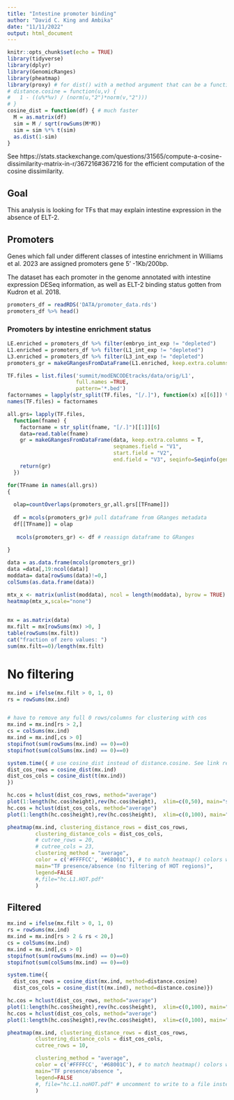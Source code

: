 ```yaml
---
title: "Intestine promoter binding"
author: "David C. King and Ambika"
date: "11/11/2022"
output: html_document
---
```


```r
knitr::opts_chunk$set(echo = TRUE)
library(tidyverse)
library(dplyr)
library(GenomicRanges)
library(pheatmap)
library(proxy) # for dist() with a method argument that can be a function
# distance.cosine = function(u,v) {
#   1 - ((u%*%v) / (norm(u,"2")*norm(v,"2")))
# }
cosine_dist = function(df) { # much faster
  M = as.matrix(df)
  sim = M / sqrt(rowSums(M*M))
  sim = sim %*% t(sim)
  as.dist(1-sim)
}
```

See https://stats.stackexchange.com/questions/31565/compute-a-cosine-dissimilarity-matrix-in-r/367216#367216 for the efficient computation of the cosine dissimilarity.

## Goal

This analysis is looking for TFs that may explain intestine expression in the absence of ELT-2.

## Promoters

Genes which fall under different classes of intestine enrichment in Williams et al. 2023
are assigned promoters gene 5' -1Kb/200bp. 

The dataset has each promoter in the genome annotated with intestine expression DESeq information, as well as ELT-2 binding status gotten from Kudron et al. 2018.

```r
promoters_df = readRDS('DATA/promoter_data.rds')
promoters_df %>% head()

```

### Promoters by intestine enrichment status



```r
LE.enriched = promoters_df %>% filter(embryo_int_exp != "depleted")
L1.enriched = promoters_df %>% filter(L1_int_exp != "depleted")
L3.enriched = promoters_df %>% filter(L3_int_exp != "depleted")
promoters_gr = makeGRangesFromDataFrame(L1.enriched, keep.extra.columns = T, seqinfo=Seqinfo(genome="ce11"))

```

```r
TF.files = list.files('summit/modENCODEtracks/data/orig/L1',
                      full.names =TRUE,
                      pattern='*.bed')
factornames = lapply(str_split(TF.files, "[/.]"), function(x) x[[6]]) %>% unlist()
names(TF.files) = factornames

all.grs= lapply(TF.files, 
  function(fname) {
    factorname = str_split(fname, "[/.]")[[1]][6]
    data=read.table(fname)
    gr = makeGRangesFromDataFrame(data, keep.extra.columns = T, 
                                  seqnames.field = "V1",
                                  start.field = "V2",
                                  end.field = "V3", seqinfo=Seqinfo(genome="ce11"))
    return(gr)
  })
```

```r


for(TFname in names(all.grs))
{
  
  olap=countOverlaps(promoters_gr,all.grs[[TFname]])
  
  df = mcols(promoters_gr)# pull dataframe from GRanges metadata
  df[[TFname]] = olap
  
   mcols(promoters_gr) <- df # reassign dataframe to GRanges
   
}
```

```r

data = as.data.frame(mcols(promoters_gr))
data =data[,19:ncol(data)]
moddata= data[rowSums(data)!=0,]
colSums(as.data.frame(data))
```

```r
 
mtx_x <- matrix(unlist(moddata), ncol = length(moddata), byrow = TRUE)
heatmap(mtx_x,scale="none")
 
```

```r
mx = as.matrix(data)
mx.filt = mx[rowSums(mx) >0, ]
table(rowSums(mx.filt))
cat("fraction of zero values: ")
sum(mx.filt==0)/length(mx.filt)
```
# No filtering

```r

mx.ind = ifelse(mx.filt > 0, 1, 0)  
rs = rowSums(mx.ind)


# have to remove any full 0 rows/columns for clustering with cos
mx.ind = mx.ind[rs > 2,]
cs = colSums(mx.ind)
mx.ind = mx.ind[,cs > 0]
stopifnot(sum(rowSums(mx.ind) == 0)==0)
stopifnot(sum(colSums(mx.ind) == 0)==0)
```

```r
system.time({ # use cosine_dist instead of distance.cosine. See link referenced.
dist_cos_rows = cosine_dist(mx.ind)
dist_cos_cols = cosine_dist(t(mx.ind))
})
```

```r
hc.cos = hclust(dist_cos_rows, method="average")
plot(1:length(hc.cos$height),rev(hc.cos$height),  xlim=c(0,50), main="scree for cos.")
hc.cos = hclust(dist_cos_cols, method="average")
plot(1:length(hc.cos$height),rev(hc.cos$height),  xlim=c(0,100), main="scree for cos. on cols")
```

```r

pheatmap(mx.ind, clustering_distance_rows = dist_cos_rows,
         clustering_distance_cols = dist_cos_cols,
         # cutree_rows = 20,
         # cutree_cols = 23,
         clustering_method = "average",
         color = c('#FFFFCC', '#68001C'), # to match heatmap() colors with 0/1
         main="TF presence/absence (no filtering of HOT regions)", 
         legend=FALSE
         #,file="hc.L1.HOT.pdf"
         )
```
## Filtered

```r
mx.ind = ifelse(mx.filt > 0, 1, 0)  
rs = rowSums(mx.ind)
mx.ind = mx.ind[rs > 2 & rs < 20,]
cs = colSums(mx.ind)
mx.ind = mx.ind[,cs > 0]
stopifnot(sum(rowSums(mx.ind) == 0)==0)
stopifnot(sum(colSums(mx.ind) == 0)==0)
```

```r
system.time({
  dist_cos_rows = cosine_dist(mx.ind, method=distance.cosine)
  dist_cos_cols = cosine_dist(t(mx.ind), method=distance.cosine)})
```

```r
hc.cos = hclust(dist_cos_rows, method="average")
plot(1:length(hc.cos$height),rev(hc.cos$height),  xlim=c(0,100), main="scree for cos. on rows")
hc.cos = hclust(dist_cos_cols, method="average")
plot(1:length(hc.cos$height),rev(hc.cos$height),  xlim=c(0,100), main="scree for cos. on cols")
```
```r
pheatmap(mx.ind, clustering_distance_rows = dist_cos_rows,
         clustering_distance_cols = dist_cos_cols,
         cutree_rows = 10, 

         clustering_method = "average",
         color = c('#FFFFCC', '#68001C'), # to match heatmap() colors with 0/1
         main="TF presence/absence ", 
         legend=FALSE
         #, file="hc.L1.noHOT.pdf" # uncomment to write to a file instead of plot
         )
```
